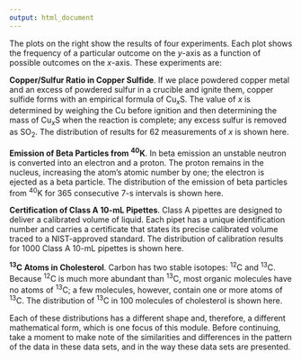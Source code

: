 ```yaml
---
output: html_document
---
```


<!-- introduction -->

The plots on the right show the results of four experiments. Each plot shows the frequency of a particular outcome on the *y*-axis as a function of possible outcomes on the *x*-axis. These experiments are:

**Copper/Sulfur Ratio in Copper Sulfide**. If we place powdered copper metal and an excess of powdered sulfur in a crucible and ignite them, copper sulfide forms with an empirical formula of Cu~*x*~S. The value of *x* is determined by weighing the Cu before ignition and then determining the mass of Cu~*x*~S when the reaction is complete; any excess sulfur is removed as SO~2~. The distribution of results for 62 measurements of *x* is shown here.

**Emission of Beta Particles from ^40^K**. In beta emission an unstable neutron is converted into an electron and a proton. The proton remains in the nucleus, increasing the atom's atomic number by one; the electron is ejected as a beta particle. The distribution of the emission of beta particles from ^40^K for 365 consecutive 7-s intervals is shown here.

**Certification of Class A 10-mL Pipettes**. Class A pipettes are designed to deliver a calibrated volume of liquid. Each pipet has a unique identification number and carries a certificate that states its precise calibrated volume traced to a NIST-approved standard. The distribution of calibration results for 1000 Class A 10-mL pipettes is shown here.

^**13**^**C Atoms in Cholesterol**. Carbon has two stable isotopes: ^12^C and ^13^C. Because ^12^C is much more abundant than ^13^C, most organic molecules have no atoms of ^13^C; a few molecules, however, contain one or more atoms of ^13^C. The distribution of ^13^C in 100 molecules of cholesterol is shown here.

Each of these distributions has a different shape and, therefore, a different mathematical form, which is one focus of this module. Before continuing, take a moment to make note of the similarities and differences in the pattern of the data in these data sets, and in the way these data sets are presented.
